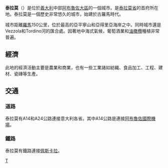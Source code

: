 {{Infobox Italian comune
| img_coa           = Teramo Stemma.png
| official_name     = 泰拉莫<br/>Comune di Teramo
| image_skyline     = PiazzaSAnnaTe.jpg
| mapx              = 42.65
| mapy              = 13.83
| name              = 泰拉莫
| region            = [[阿布魯佐|阿布魯佐]] 
| province          = [[泰拉莫省|泰拉莫省]] 
| latd  = 42 |latm  = 39 |lats  =  |latNS  = N
| longd = 13 |longm = 43 |longs =  |longEW = E
| elevation_m       = 265
| area_total_km2    = 151
| population_as_of  = 2004年12月31日
| population_total  = 54,500
| population_density_km2 = 
| timezone          = [[欧洲中部时间|CET]]、[[UTC|UTC]]+1 
| coordinates       = {{coord|42|39|N|13|47|E}}
| telephone         = 0861
| postalcode        = 64100
| gentilic          = 
| website           = [http://www.comune.teramo.it/ 官方網站] 
|}}
'''泰拉莫'''（{{lang-it|'''Teramo'''}}）是位於[[義大利|義大利]]中部[[阿布魯佐大區|阿布魯佐大區]]的一個城市。是[[泰拉莫省|泰拉莫省]]的首府所在地。泰拉莫是一個歷史非常悠久的城市，始建於古羅馬時代。

城市距離[[羅馬|羅馬]]150公里，位於最高的亞平寧山和亞得里亞海岸之中。同時城市還是Vezzola和Tordino河的匯合處。因著地中海式氣候，葡萄酒業和[[油橄欖|油橄欖]]種植非常普遍。

==經濟==
此地的經濟活動主要是農業和商業，也有一些工業諸如紡織、食品加工、工程、建材、瓷磚等生產。

==交通==
===道路===
泰拉莫有A14和A24公路連接意大利各省。其中A14公路是連接[[阿布魯佐國際機場|阿布魯佐國際機場]]。

===鐵路===
泰拉莫有鐵路連接[[佩斯卡拉|佩斯卡拉]]。

{{泰拉莫省市鎮}}

{{Authority control}}
[[Category:泰拉莫省市镇|T]]